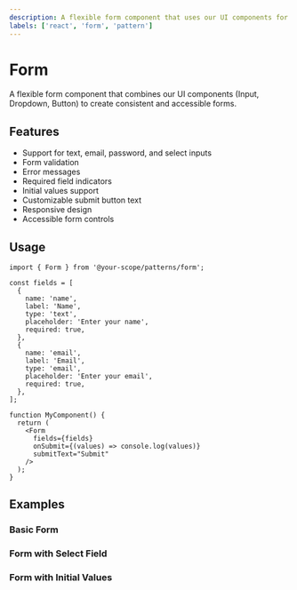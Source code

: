 ```yaml
---
description: A flexible form component that uses our UI components for consistent styling and behavior.
labels: ['react', 'form', 'pattern']
---
```



# Form

A flexible form component that combines our UI components (Input, Dropdown, Button) to create consistent and accessible forms.

## Features

- Support for text, email, password, and select inputs
- Form validation
- Error messages
- Required field indicators
- Initial values support
- Customizable submit button text
- Responsive design
- Accessible form controls

## Usage

```tsx
import { Form } from '@your-scope/patterns/form';

const fields = [
  {
    name: 'name',
    label: 'Name',
    type: 'text',
    placeholder: 'Enter your name',
    required: true,
  },
  {
    name: 'email',
    label: 'Email',
    type: 'email',
    placeholder: 'Enter your email',
    required: true,
  },
];

function MyComponent() {
  return (
    <Form
      fields={fields}
      onSubmit={(values) => console.log(values)}
      submitText="Submit"
    />
  );
}
```

## Examples

### Basic Form

<BasicForm />

### Form with Select Field

<FormWithSelect />

### Form with Initial Values

<FormWithInitialValues />
